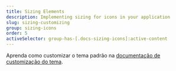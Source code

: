 ```yaml
---
title: Sizing Elements
description: Implementing sizing for icons in your application
slug: sizing-customizing
group: sizing-icons
order: 5
activeSelector: group-has-[.docs-sizing-icons]:active-content
---
```


Aprenda como customizar o tema padrão na [documentação de customização do tema](/docs/getting-started#customization).
